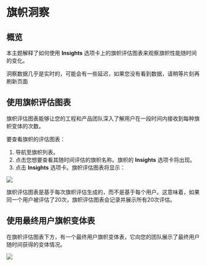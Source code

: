 
# 旗帜洞察

## 概览

本主题解释了如何使用 **Insights** 选项卡上的旗帜评估图表来观察旗帜性能随时间的变化。

<Callout type="info">洞察数据几乎是实时的，可能会有一些延迟，如果您没有看到数据，请稍等片刻再刷新页面</Callout>

## 使用旗帜评估图表

旗帜评估图表能够让您的工程和产品团队深入了解用户在一段时间内接收到每种旗帜变体的次数。

要查看旗帜的评估图表：

1. 导航至旗帜列表。
2. 点击您想要查看其随时间评估的旗帜名称。旗帜的 **Insights** 选项卡将出现。
3.  点击 **Insights** 选项卡。旗帜评估图表将显示：

![](../feature-flags/assets/the-flag-insights/001.webp)

旗帜评估图表是基于每次旗帜评估生成的，而不是基于每个用户。这意味着，如果同一个用户被评估了20次，旗帜评估图表会记录并展示所有20次评估。

## 使用最终用户旗帜变体表

在旗帜评估图表下方，有一个最终用户旗帜变体表，它向您的团队展示了最终用户随时间获得的变体情况。

![](../feature-flags/assets/the-flag-insights/002.webp)

